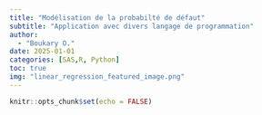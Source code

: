 ```yaml
---
title: "Modélisation de la probabilté de défaut"
subtitle: "Application avec divers langage de programmation"
author: 
  - "Boukary O."
date: 2025-01-01
categories: [SAS,R, Python]
toc: true  
img: "linear_regression_featured_image.png"
---
```


```r
knitr::opts_chunk$set(echo = FALSE)
```